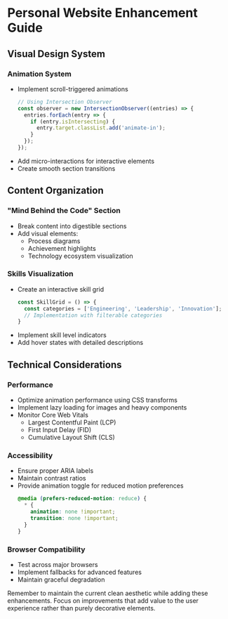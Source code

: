 # Personal Website Enhancement Guide

## Visual Design System

### Animation System
- Implement scroll-triggered animations
  ```javascript
  // Using Intersection Observer
  const observer = new IntersectionObserver((entries) => {
    entries.forEach(entry => {
      if (entry.isIntersecting) {
        entry.target.classList.add('animate-in');
      }
    });
  });
  ```
- Add micro-interactions for interactive elements
- Create smooth section transitions

## Content Organization

### "Mind Behind the Code" Section
- Break content into digestible sections
- Add visual elements:
  - Process diagrams
  - Achievement highlights
  - Technology ecosystem visualization

### Skills Visualization
- Create an interactive skill grid
  ```javascript
  const SkillGrid = () => {
    const categories = ['Engineering', 'Leadership', 'Innovation'];
    // Implementation with filterable categories
  }
  ```
- Implement skill level indicators
- Add hover states with detailed descriptions

## Technical Considerations

### Performance
- Optimize animation performance using CSS transforms
- Implement lazy loading for images and heavy components
- Monitor Core Web Vitals
  - Largest Contentful Paint (LCP)
  - First Input Delay (FID)
  - Cumulative Layout Shift (CLS)

### Accessibility
- Ensure proper ARIA labels
- Maintain contrast ratios
- Provide animation toggle for reduced motion preferences
  ```css
  @media (prefers-reduced-motion: reduce) {
    * {
      animation: none !important;
      transition: none !important;
    }
  }
  ```

### Browser Compatibility
- Test across major browsers
- Implement fallbacks for advanced features
- Maintain graceful degradation

Remember to maintain the current clean aesthetic while adding these enhancements. Focus on improvements that add value to the user experience rather than purely decorative elements.